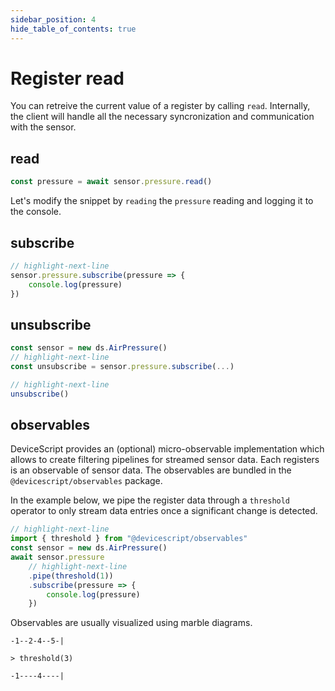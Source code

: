 ```yaml
---
sidebar_position: 4
hide_table_of_contents: true
---
```


# Register read

You can retreive the current value of a register by calling `read`.
Internally, the client will handle all the necessary syncronization and communication with the sensor.

## read

```ts skip no-run
const pressure = await sensor.pressure.read()
```

Let's modify the snippet by `reading` the `pressure` reading
and logging it to the console.

## subscribe

```ts const sensor = new ds.AirPressure()
// highlight-next-line
sensor.pressure.subscribe(pressure => {
    console.log(pressure)
})
```

## unsubscribe

```ts edit
const sensor = new ds.AirPressure()
// highlight-next-line
const unsubscribe = sensor.pressure.subscribe(...)

// highlight-next-line
unsubscribe()
```

## observables

DeviceScript provides an (optional) micro-observable implementation which allows to create filtering pipelines for streamed sensor data. Each registers is an observable of sensor data.
The observables are bundled in the `@devicescript/observables` package.

In the example below, we pipe the register data through a `threshold` operator to only stream data entries once a significant change is detected.

```ts skip
// highlight-next-line
import { threshold } from "@devicescript/observables"
const sensor = new ds.AirPressure()
await sensor.pressure
    // highlight-next-line
    .pipe(threshold(1))
    .subscribe(pressure => {
        console.log(pressure)
    })
```

Observables are usually visualized using marble diagrams.

```rx
-1--2-4--5-|

> threshold(3)

-1----4----|
```
